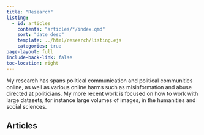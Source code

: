 ```yaml
---
title: "Research"
listing:
  - id: articles
    contents: "articles/*/index.qmd"
    sort: "date desc"
    template: ../html/research/listing.ejs
    categories: true
page-layout: full
include-back-link: false
toc-location: right
---
```


My research has spans political communication and political communities online, as well as various online harms such as misinformation and abuse directed at politicians. My more recent work is focused on how to work with large datasets, for instance large volumes of images, in the humanities and social sciences.


## Articles

:::{#articles}
:::
